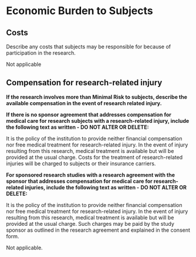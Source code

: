 # Economic Burden to Subjects

## Costs

::: {.instr_box}

Describe any costs that subjects may be responsible for because of
participation in the research.

:::

Not applicable

## Compensation for research-related injury

::: {.instr_box}

**If the research involves more than Minimal Risk to subjects,
describe the available compensation in the event of research related
injury.**

**If there is no sponsor agreement that addresses compensation for
medical care for research subjects with a research-related injury,
include the following text as written - DO NOT ALTER OR DELETE:**

It is the policy of the institution to provide neither financial
compensation nor free medical treatment for research-related injury.
In the event of injury resulting from this research, medical treatment
is available but will be provided at the usual charge. Costs for the
treatment of research-related injuries will be charged to subjects or
their insurance carriers.

**For sponsored research studies with a research agreement with the
sponsor that addresses compensation for medical care for
research-related injuries, include the following text as written -**
**DO NOT ALTER OR DELETE:**

It is the policy of the institution to provide neither financial
compensation nor free medical treatment for research-related injury.
In the event of injury resulting from this research, medical treatment
is available but will be provided at the usual charge. Such charges
may be paid by the study sponsor as outlined in the research agreement
and explained in the consent form.

:::


Not applicable.